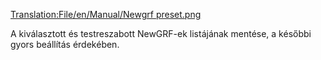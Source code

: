 [[Translation:File/en/Manual/Newgrf preset.png]]

A kiválasztott és testreszabott NewGRF-ek listájának mentése, a későbbi gyors beállítás érdekében.
